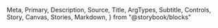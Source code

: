   Meta,
  Primary,
  Description,
  Source,
  Title,
  ArgTypes,
  Subtitle,
  Controls,
  Story,
  Canvas,
  Stories,
  Markdown,
} from "@storybook/blocks"

<Meta of={Example} />
<Title />
<Description of={Example} />

```tsx
import { Example } from "@einride/ui-labs"
```

## Basic

<Description of={Example.Basic} />
<Canvas of={Example.Basic} />
<Controls of={Example.Basic} />
